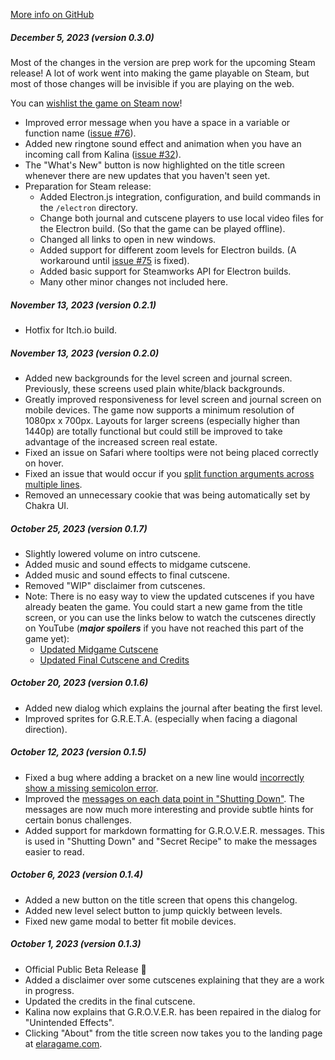 <a href="https://github.com/albrow/elara/commits/main" target="_blank">More info on GitHub</a>

##### December 5, 2023 (version 0.3.0)

Most of the changes in the version are prep work for the upcoming Steam release! A lot
of work went into making the game playable on Steam, but most of those changes will be
invisible if you are playing on the web.

You can <a href="https://store.steampowered.com/app/2657610/Elara_A_Coding_Adventure_in_Space/" target="_blank">wishlist the game on Steam now</a>!

- Improved error message when you have a space in a variable or function name (<a href="https://github.com/albrow/elara/issues/76" target="_blank">issue #76</a>).
- Added new ringtone sound effect and animation when you have an incoming call from Kalina (<a href="https://github.com/albrow/elara/issues/32" target="_blank">issue #32</a>).
- The "What's New" button is now highlighted on the title screen whenever there are new updates that you haven't seen yet.
- Preparation for Steam release:
    - Added Electron.js integration, configuration, and build commands in the `/electron` directory.
    - Change both journal and cutscene players to use local video files for the Electron build. (So that the game can be played offline).
    - Changed all links to open in new windows.
    - Added support for different zoom levels for Electron builds. (A workaround until <a href="https://github.com/albrow/elara/issues/75" target="blank">issue #75</a> is fixed).
    - Added basic support for Steamworks API for Electron builds.
    - Many other minor changes not included here.

##### November 13, 2023 (version 0.2.1)

- Hotfix for Itch.io build.

##### November 13, 2023 (version 0.2.0)

- Added new backgrounds for the level screen and journal screen. Previously, these screens used plain white/black backgrounds.
- Greatly improved responsiveness for level screen and journal screen on mobile devices. The game now supports a minimum resolution of 1080px x 700px. Layouts for larger screens (especially higher than 1440p) are totally functional but could still be improved to take advantage of the increased screen real estate.
- Fixed an issue on Safari where tooltips were not being placed correctly on hover.
- Fixed an issue that would occur if you <a href="https://github.com/albrow/elara/issues/74" target="_blank">split function arguments across multiple lines</a>.
- Removed an unnecessary cookie that was being automatically set by Chakra UI.

##### October 25, 2023 (version 0.1.7)

- Slightly lowered volume on intro cutscene.
- Added music and sound effects to midgame cutscene.
- Added music and sound effects to final cutscene.
- Removed "WIP" disclaimer from cutscenes.
- Note: There is no easy way to view the updated cutscenes if you have already beaten the game. You could start a new game from the title screen, or you can use the links below to watch the cutscenes directly on YouTube (*__major spoilers__* if you have not reached this part of the game yet):
    - <a href="https://youtu.be/TUl2pIq0vjA" target="_blank">Updated Midgame Cutscene</a>
    - <a href="https://youtu.be/ELexFB0FQys" target="_blank">Updated Final Cutscene and Credits</a>

##### October 20, 2023 (version 0.1.6)

- Added new dialog which explains the journal after beating the first level.
- Improved sprites for G.R.E.T.A. (especially when facing a diagonal direction).

##### October 12, 2023 (version 0.1.5)

- Fixed a bug where adding a bracket on a new line would <a href="https://github.com/albrow/elara/issues/67" target="_blank">incorrectly show a missing semicolon error</a>.
- Improved the <a href="https://github.com/albrow/elara/issues/70" target="_blank">messages on each data point in "Shutting Down"</a>. The messages are now much more interesting and provide subtle hints for certain bonus challenges.
- Added support for markdown formatting for G.R.O.V.E.R. messages. This is used in "Shutting Down" and "Secret Recipe" to make the messages easier to read.

##### October 6, 2023 (version 0.1.4)

- Added a new button on the title screen that opens this changelog.
- Added new level select button to jump quickly between levels.
- Fixed new game modal to better fit mobile devices.

##### October 1, 2023 (version 0.1.3)

- Official Public Beta Release 🎉
- Added a disclaimer over some cutscenes explaining that they are a work in progress.
- Updated the credits in the final cutscene.
- Kalina now explains that G.R.O.V.E.R. has been repaired in the dialog for "Unintended Effects".
- Clicking "About" from the title screen now takes you to the landing page at <a href="https://elaragame.com" target="_blank">elaragame.com</a>.
